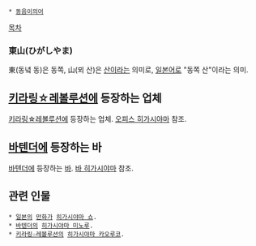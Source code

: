  * [[동음이의어]]


[[목차]]

=== 東山(ひがしやま) ===
東(동녘 동)은 동쪽, 山(뫼 산)은 [[산]]이라는 의미로, [[일본어]]로 "동쪽 산"이라는 의미.

== [[키라링☆레볼루션]]에 등장하는 업체 ==
[[키라링☆레볼루션]]에 등장하는 업체. [[오피스 히가시야마]] 참조.

== [[바텐더]]에 등장하는 바 ==
[[바텐더]]에 등장하는 [[바]]. [[바 히가시야마]] 참조.

== 관련 인물 ==
 * [[일본]]의 [[만화가]] [[히가시야마 쇼]].
 * [[바텐더]]의 [[히가시야마 미노루]].
 * [[키라링☆레볼루션]]의 [[히가시야마 카오루코]].
